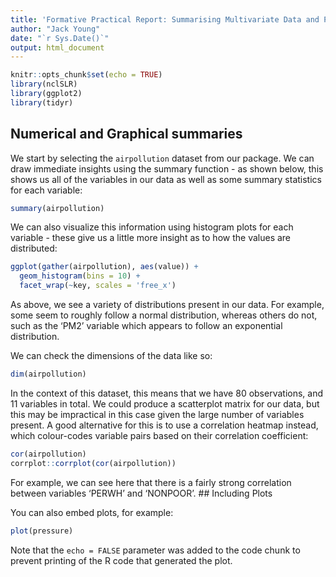 ```yaml
---
title: 'Formative Practical Report: Summarising Multivariate Data and PCA'
author: "Jack Young"
date: "`r Sys.Date()`"
output: html_document
---
```


```r
knitr::opts_chunk$set(echo = TRUE)
library(nclSLR)
library(ggplot2)
library(tidyr)
```

## Numerical and Graphical summaries

We start by selecting the `airpollution` dataset from our package. We can draw immediate insights using the summary function - as shown below, this shows us all of the variables in our data as well as some summary statistics for each variable:

```r
summary(airpollution)
```

We can also visualize this information using histogram plots for each variable - 
these give us a little more insight as to how the values are distributed:
```r
ggplot(gather(airpollution), aes(value)) +
  geom_histogram(bins = 10) +
  facet_wrap(~key, scales = 'free_x')

```

As above, we see a variety of distributions present in our data. For example,
some seem to roughly follow a normal distribution, whereas others do not, such
as the 'PM2' variable which appears to follow an exponential distribution.

We can check the dimensions of the data like so:
```r
dim(airpollution)
```

In the context of this dataset, this means that we have 80 observations, and 11
variables in total. We could produce a scatterplot matrix for our data, but this
may be impractical in this case given the large number of variables present. A
good alternative for this is to use a correlation heatmap instead, which
colour-codes variable pairs based on their correlation coefficient:

```r
cor(airpollution)
corrplot::corrplot(cor(airpollution))
```

For example, we can see here that there is a fairly strong correlation between
variables 'PERWH' and 'NONPOOR'.
## Including Plots

You can also embed plots, for example:

```r
plot(pressure)
```

Note that the `echo = FALSE` parameter was added to the code chunk to prevent printing of the R code that generated the plot.
